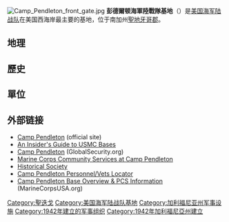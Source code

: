 [[File:Camp_Pendleton_front_gate.jpg|thumb]]
'''彭德爾顿海軍陸戰隊基地'''（{{lang-en|Marine Corps Base Camp Pendleton}}）是[[美国海军陆战队|美国海军陆战队]]在美国西海岸最主要的基地，位于南加州[[聖地牙哥郡|聖地牙哥郡]]。
==地理==
==歷史==
==單位==
== 外部链接 ==
* [http://www.pendleton.marines.mil/ Camp Pendleton] {{Wayback|url=http://www.pendleton.marines.mil/ |date=20220312230442 }} (official site)
* [http://www.usmclife.com/ An Insider's Guide to USMC Bases] {{Wayback|url=http://www.usmclife.com/ |date=20130805064856 }}
* [http://www.globalsecurity.org/military/facility/camp-pendleton.htm Camp Pendleton] {{Wayback|url=http://www.globalsecurity.org/military/facility/camp-pendleton.htm |date=20140312224944 }} (GlobalSecurity.org)
* [http://www.mccscamppendleton.com/ Marine Corps Community Services at Camp Pendleton] {{Wayback|url=http://www.mccscamppendleton.com/ |date=20220309185553 }}
* [http://www.camppendletonhistoricalsociety.org/ Historical Society] {{Wayback|url=http://www.camppendletonhistoricalsociety.org/ |date=20211223221704 }}
* [http://www.gisearch.com/search/i:mcb-camp-pendleton-1080/ Camp Pendleton Personnel/Vets Locator] {{Wayback|url=http://www.gisearch.com/search/i:mcb-camp-pendleton-1080/ |date=20210615134742 }}
* [http://camppendleton.ca.marinecorpsusa.org/ Camp Pendleton Base Overview & PCS Information] {{Wayback|url=http://camppendleton.ca.marinecorpsusa.org/ |date=20160313105709 }} (MarineCorpsUSA.org)

{{Authority control}}

[[Category:聖迭戈|Category:聖迭戈]]
[[Category:美国海军陆战队基地|Category:美国海军陆战队基地]]
[[Category:加利福尼亚州军事设施|Category:加利福尼亚州军事设施]]
[[Category:1942年建立的军事组织|Category:1942年建立的军事组织]]
[[Category:1942年加利福尼亞州建立|Category:1942年加利福尼亞州建立]]